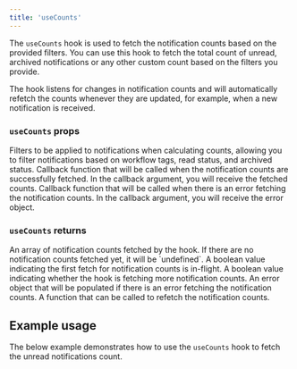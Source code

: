 ```yaml
---
title: 'useCounts'
---
```



The `useCounts` hook is used to fetch the notification counts based on the provided filters.
You can use this hook to fetch the total count of unread, archived notifications or any other custom count based on the filters you provide.

The hook listens for changes in notification counts and will automatically refetch the counts whenever they are updated, for example, when a new notification is received.

### `useCounts` props

<ParamField path="filters" type="NotificationFilter[]">
  Filters to be applied to notifications when calculating counts, allowing you
  to filter notifications based on workflow tags, read status, and archived
  status.
</ParamField>
<ParamField path="onSuccess" type="Function">
  Callback function that will be called when the notification counts are
  successfully fetched. In the callback argument, you will receive the fetched
  counts.
</ParamField>
<ParamField path="onError" type="Function">
  Callback function that will be called when there is an error fetching the
  notification counts. In the callback argument, you will receive the error
  object.
</ParamField>

### `useCounts` returns

<ParamField path="counts" type="Count[] | undefined">
  An array of notification counts fetched by the hook. If there are no
  notification counts fetched yet, it will be `undefined`.
</ParamField>
<ParamField path="isLoading" type="boolean">
  A boolean value indicating the first fetch for notification counts is
  in-flight.
</ParamField>
<ParamField path="isFetching" type="boolean">
  A boolean value indicating whether the hook is fetching more notification
  counts.
</ParamField>
<ParamField path="error" type="NovuError | undefined">
  An error object that will be populated if there is an error fetching the
  notification counts.
</ParamField>
<ParamField path="refetch" type="Function">
  A function that can be called to refetch the notification counts.
</ParamField>

## Example usage

The below example demonstrates how to use the `useCounts` hook to fetch the unread notifications count.

<UseUnreadCountExample />
